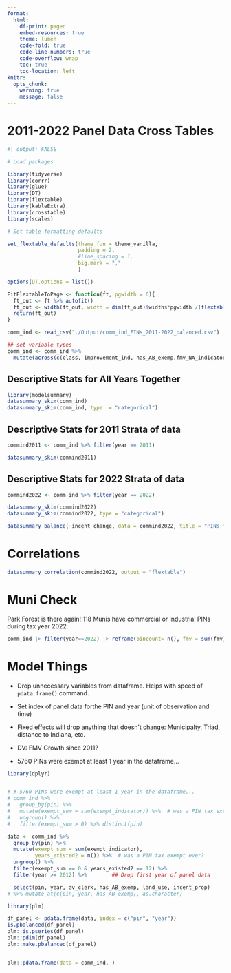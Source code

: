 ```yaml
---
format: 
  html:
    df-print: paged
    embed-resources: true
    theme: lumen
    code-fold: true
    code-line-numbers: true
    code-overflow: wrap
    toc: true
    toc-location: left
knitr: 
  opts_chunk:
    warning: true
    message: false
---
```


# 2011-2022 Panel Data Cross Tables

```r
#| output: FALSE

# Load packages

library(tidyverse)
library(corrr)
library(glue)
library(DT)
library(flextable)
library(kableExtra)
library(crosstable)
library(scales)

# Set table formatting defaults

set_flextable_defaults(theme_fun = theme_vanilla, 
                       padding = 2,
                       #line_spacing = 1,
                       big.mark = ","
                       )

options(DT.options = list())

FitFlextableToPage <- function(ft, pgwidth = 6){
  ft_out <- ft %>% autofit()
  ft_out <- width(ft_out, width = dim(ft_out)$widths*pgwidth /(flextable_dim(ft_out)$widths))
  return(ft_out)
}

comm_ind <- read_csv("./Output/comm_ind_PINs_2011-2022_balanced.csv") 

## set variable types 
comm_ind <- comm_ind %>%
  mutate(across(c(class, improvement_ind, has_AB_exemp,fmv_NA_indicator, in_tif), as.character) ) 

```


## Descriptive Stats for All Years Together

```r
library(modelsummary)
datasummary_skim(comm_ind)
datasummary_skim(comm_ind, type  = "categorical")
```

## Descriptive Stats for 2011 Strata of data

```r
commind2011 <- comm_ind %>% filter(year == 2011)

datasummary_skim(commind2011)
```

## Descriptive Stats for 2022 Strata of data

```r

commind2022 <- comm_ind %>% filter(year == 2022)

datasummary_skim(commind2022)
datasummary_skim(commind2022, type = "categorical")
```

```r
datasummary_balance(~incent_change, data = commind2022, title = "PINs from 2022", output = "flextable")
```


# Correlations

```r
datasummary_correlation(commind2022, output = "flextable")
```

# Muni Check

Park Forest is there again! 118 Munis have commercial or industrial PINs during tax year 2022.

```r
comm_ind |> filter(year==2022) |> reframe(pincount= n(), fmv = sum(fmv), .by = clean_name) |> arrange(clean_name)
```

# Model Things

- Drop unnecessary variables from dataframe. Helps with speed of `pdata.frame()` command.    
- Set index of panel data forthe PIN and year (unit of observation and time) 
- Fixed effects will drop anything that doesn't change: Municipalty, Triad, distance to Indiana, etc.   
   
- DV: FMV Growth since 2011? 

- 5760 PINs were exempt at least 1 year in the dataframe...

```r
library(dplyr)


# # 5760 PINs were exempt at least 1 year in the dataframe...
# comm_ind %>% 
#   group_by(pin) %>% 
#   mutate(exempt_sum = sum(exempt_indicator)) %>%  # was a PIN tax exempt ever?
#   ungroup() %>%
#   filter(exempt_sum > 0) %>% distinct(pin)

data <- comm_ind %>% 
  group_by(pin) %>% 
  mutate(exempt_sum = sum(exempt_indicator),
         years_existed2 = n()) %>%  # was a PIN tax exempt ever?
  ungroup() %>%
  filter(exempt_sum == 0 & years_existed2 == 12) %>%
  filter(year >= 2012) %>%        ## Drop first year of panel data

  select(pin, year, av_clerk, has_AB_exemp, land_use, incent_prop) 
# %>% mutate_at(c(pin, year, has_AB_exemp), as.character)

library(plm)

df_panel <- pdata.frame(data, index = c("pin", "year"))   
is.pbalanced(df_panel)
plm::is.pseries(df_panel)
plm::pdim(df_panel)
plm::make.pbalanced(df_panel)


plm::pdata.frame(data = comm_ind, )
```

